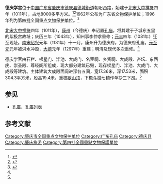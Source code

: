 {{coord|23|08|33|N|115|45|48|E|display=title|scale:10000}}
{{文物保护单位
| 级别 = 全国
| 名称 = 德庆学宫
| 图片 = Deqing Xuegong 2013.11.17 08-41-09.jpg
| 所在 = [[广东省|广东省]][[肇庆市|肇庆市]][[德庆县|德庆县]]
| 分类 = 古建筑
| 时代 = [[元朝|元]]
| 编号 = 4-0124-3-046
| 登录 = 1996年11月20日
}}
'''德庆学宫'''位于[[中华人民共和国|中国]][[广东省|广东省]][[肇庆市|肇庆市]][[德庆县|德庆县]][[德城街道|德城街道]]朝阳西路，始建于[[北宋|北宋]][[大中祥符|大中祥符]]四年（1011年），占地8000多平方米。<ref>{{Cite book |title=全国重点文物保护单位（第一至第五批）·第Ⅱ卷 |publisher=文物出版社 |year=2004 |isbn=7-5010-1525-2 |pages=629 }}</ref><ref name="肇庆文物志">{{Cite book |title=肇庆文物志 |last2=肇庆市文物志编篡委员会 编 |date=1996年 |publisher=广东省新闻出版局 |page=66 |author1=曾特 主编}}</ref>1962年公布为广东省文物保护单位；1996年列为[[第四批全国重点文物保护单位|第四批全国重点文物保护单位]]。<ref>{{Cite web|title=国务院关于公布第四批全国重点文物保护单位的通知|url=http://www.gov.cn/guoqing/2014-07/21/content_2721166.htm|date=1996-11-20|work=中华人民共和国国务院|archive-date=2017-04-16|archive-url=https://web.archive.org/web/20170416130304/http://www.gov.cn/guoqing/2014-07/21/content_2721166.htm|dead-url=no}}</ref>

[[北宋|北宋]][[大中祥符|大中祥符]]四年（1011年），[[康州_(唐朝)|康州]]（今德庆）奉诏置[[孔庙|孔庙]]，将其建于子城东五里的紫极宫故址；庆历三年（1043年），知州事李仲求重修；[[元丰_(北宋)|元丰]]四年（1081年）迁至现址。[[南宋|南宋]][[紹興_(南宋)|绍兴]]元年（1131年）十一月，康州升为德庆府，为德庆府孔庙。[[元朝|元]][[至元_(忽必烈)|至元]]元年被洪水冲毁，[[大德_(元朝)|大德]]元年（1297年）重建；明清及现代多次重修。<ref name="肇庆文物志" />

德庆学官由石栏、根星门、泮池、大成门、名宦祠、乡贤祠、大成殿、杏坛、东西庑、崇圣殿、尊经阁所组成，现大部分建筑已毁，现存棂星门、泮池、大成门、大成殿等建筑。主体建筑大成殿面阔进深各五间，宽17.36米，深17.53米，面积304.3平方米，殷高19.4米，重檐[[歇山顶|歇山顶]]，下檐[[斗栱|斗栱]]七铺作单抄三下昂。<ref name="肇庆文物志" />

== 参见 ==
*[[孔庙|孔庙]]、[[孔庙列表|孔庙列表]]

== 参考文献 ==
{{commonscat|Deqing Confucian Temple}}
<references />

{{肇庆}}
{{广东省境内的孔庙}}
{{广东全国重点文物保护单位}}
{{中国木构建筑_(唐-宋)}}

{{DEFAULTSORT:De}}
[[Category:肇庆市全国重点文物保护单位|Category:肇庆市全国重点文物保护单位]]
[[Category:广东孔庙|Category:广东孔庙]]
[[Category:德庆县|Category:德庆县]]
[[Category:肇庆旅游|Category:肇庆旅游]]
[[Category:第四批全國重點文物保護單位|Category:第四批全國重點文物保護單位]]